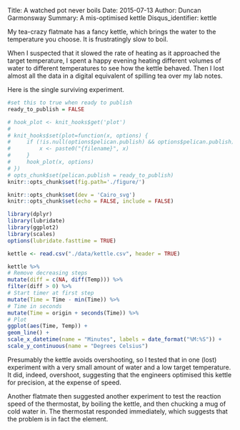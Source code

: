 Title: A watched pot never boils
Date: 2015-07-13
Author: Duncan Garmonsway
Summary: A mis-optimised kettle
Disqus_identifier: kettle

My tea-crazy flatmate has a fancy kettle, which brings the water to the
temperature you choose.  It is frustratingly slow to boil.

When I suspected that it slowed the rate of heating as it approached the target
temperature, I spent a happy evening heating different volumes of water to
different temperatures to see how the kettle behaved.  Then I lost almost all
the data in a digital equivalent of spilling tea over my lab notes.

Here is the single surviving experiment.

```r
#set this to true when ready to publish
ready_to_publish = FALSE

# hook_plot <- knit_hooks$get('plot')
# 
# knit_hooks$set(plot=function(x, options) {
#     if (!is.null(options$pelican.publish) && options$pelican.publish) {
#         x <- paste0("{filename}", x)
#     }
#     hook_plot(x, options)
# })
# opts_chunk$set(pelican.publish = ready_to_publish)
knitr::opts_chunk$set(fig.path='./figure/')

knitr::opts_chunk$set(dev = 'Cairo_svg')
knitr::opts_chunk$set(echo = FALSE, include = FALSE)
```

```r
library(dplyr)
library(lubridate)
library(ggplot2)
library(scales)
options(lubridate.fasttime = TRUE)
```

```r
kettle <- read.csv("./data/kettle.csv", header = TRUE)
```

```r
kettle %>%
# Remove decreasing steps
mutate(diff = c(NA, diff(Temp))) %>%
filter(diff > 0) %>%
# Start timer at first step
mutate(Time = Time - min(Time)) %>%
# Time in seconds
mutate(Time = origin + seconds(Time)) %>%
# Plot
ggplot(aes(Time, Temp)) +
geom_line() +
scale_x_datetime(name = "Minutes", labels = date_format("%M:%S")) +
scale_y_continuous(name = "Degrees Celsius")
```

Presumably the kettle avoids overshooting, so I tested that in one (lost)
experiment with a very small amount of water and a low target temperature.  It
did, indeed, overshoot, suggesting that the engineers optimised this kettle for
precision, at the expense of speed.

Another flatmate then suggested another experiment to test the reaction speed of
the thermostat, by boiling the kettle, and then chucking a mug of cold water in.
The thermostat responded immediately, which suggests that the problem is in fact
the element.
